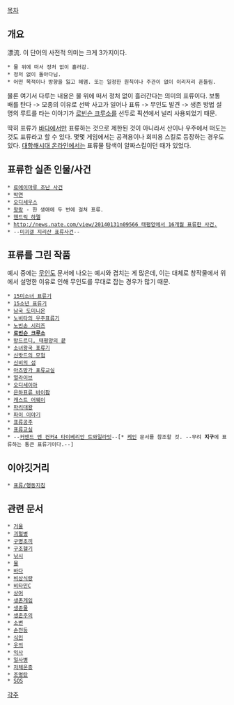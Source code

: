 [[목차]]

== 개요 ==
漂流. 이 단어의 사전적 의미는 크게 3가지이다.

 * 물 위에 떠서 정처 없이 흘러감.
 * 정처 없이 돌아다님.
 * 어떤 목적이나 방향을 잃고 헤맴. 또는 일정한 원칙이나 주관이 없이 이리저리 흔들림.

물론 여기서 다루는 내용은 물 위에 떠서 정처 없이 흘러간다는 의미의 표류이다. 보통 배를 탄다 -> 모종의 이유로 선박 사고가 일어나 표류 -> 무인도 발견 -> 생존 방법 설명의 루트를 타는 이야기가 [[로빈슨 크루소]]를 선두로 픽션에서 널리 사용되었기 때문.

딱히 표류가 [[바다]]에서만 표류하는 것으로 제한된 것이 아니라서 산이나 우주에서 떠도는 것도 표류라고 할 수 있다. 몇몇 게임에서는 공격용이나 회피용 스킬로 등장하는 경우도 있다. [[대항해시대 온라인]]에서는 표류물 탐색이 알짜스킬이던 때가 있었다.

== 표류한 실존 인물/사건 ==
 * [[료에이마루 조난 사건]]
 * [[박연#s-2|박연]]
 * [[오디세우스]]
 * [[왕랑]] - 한 생애에 두 번에 걸쳐 표류.
 * [[헨드릭 하멜]]
 * [[http://news.nate.com/view/20140131n09566 태평양에서 16개월 표류한 사건.]]
 * --[[미괴갤 지리산 표류사건]]--

== 표류를 그린 작품 ==
예시 중에는 [[무인도]] 문서에 나오는 예시와 겹치는 게 많은데, 이는 대체로 창작물에서 위에서 설명한 이유로 인해 무인도를 무대로 잡는 경우가 많기 때문.

 * [[15미소녀 표류기]]
 * [[15소년 표류기]]
 * [[남국 도미니온]]
 * [[노비타의 우주표류기]]
 * [[노빈손 시리즈]]
 * '''[[로빈슨 크루소]]'''
 * [[방드르디, 태평양의 끝]]
 * [[소녀왕국 표류기]]
 * [[신밧드#s-1|신밧드의 모험]]
 * [[신비의 섬]]
 * [[아즈망가 표류교실]]
 * [[얼라이브(영화)|얼라이브]]
 * [[오디세이아]]
 * [[은하표류 바이팜]]
 * [[캐스트 어웨이]]
 * [[파리대왕]]
 * [[파이 이야기]]
 * [[표류공주]]
 * [[표류교실]]
 * --[[커맨드 앤 컨커4 타이베리안 트와일라잇]]--[* [[케인(커맨드 앤 컨커 시리즈)|케인]] 문서를 참조할 것. --무려 '''지구'''에 표류하는 통큰 표류기이다.--]

== 이야깃거리 ==
 * [[표류/행동지침]]

== 관련 문서 ==
 * [[거울]]
 * [[괴혈병]]
 * [[구명조끼]]
 * [[구조헬기]]
 * [[낚시]]
 * [[물]]
 * [[바다]]
 * [[비상식량]]
 * [[비타민C]]
 * [[상어]]
 * [[생존게임]]
 * [[생존물]]
 * [[생존주의]]
 * [[소변]]
 * [[손전등]]
 * [[식인]]
 * [[우의]]
 * [[익사]]
 * [[일사병]]
 * [[저체온증]]
 * [[조명탄]]
 * [[SOS]]

[[각주]]
